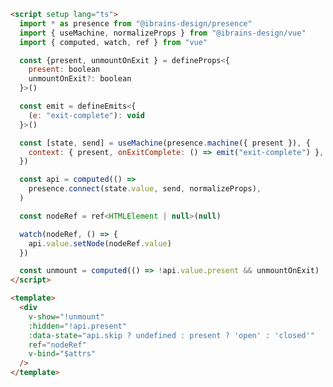```html
<script setup lang="ts">
  import * as presence from "@ibrains-design/presence"
  import { useMachine, normalizeProps } from "@ibrains-design/vue"
  import { computed, watch, ref } from "vue"

  const {present, unmountOnExit } = defineProps<{
    present: boolean
    unmountOnExit?: boolean
  }>()

  const emit = defineEmits<{
    (e: "exit-complete"): void
  }>()

  const [state, send] = useMachine(presence.machine({ present }), {
    context: { present, onExitComplete: () => emit("exit-complete") },
  })

  const api = computed(() =>
    presence.connect(state.value, send, normalizeProps),
  )

  const nodeRef = ref<HTMLElement | null>(null)

  watch(nodeRef, () => {
    api.value.setNode(nodeRef.value)
  })

  const unmount = computed(() => !api.value.present && unmountOnExit)
</script>

<template>
  <div
    v-show="!unmount"
    :hidden="!api.present"
    :data-state="api.skip ? undefined : present ? 'open' : 'closed'"
    ref="nodeRef"
    v-bind="$attrs"
  />
</template>
```
